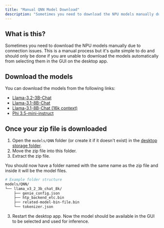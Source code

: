 ```yaml
---
title: "Manual QNN Model Download"
description: "Sometimes you need to download the NPU models manually due to connection issues."
---
```



## What is this?

Sometimes you need to download the NPU models manually due to connection issues. This is a manual process but it's quite simple
to do and should only be done if you are unable to download the models automatically from selecting them in the GUI on the desktop app.

## Download the models

You can download the models from the following links:

- [Llama-3.2-3B-Chat](https://cdn.anythingllm.com/support/qnn/llama_v3_2_3b_chat_8k.zip)
- [Llama-3.1-8B-Chat](https://cdn.anythingllm.com/support/qnn/llama_v3_1_8b_chat_8k.zip)
- [Llama-3.1-8B-Chat (16k context)](https://cdn.anythingllm.com/support/qnn/llama_v3_1_8b_chat_16k.zip)
- [Phi 3.5-mini-instruct](https://cdn.anythingllm.com/support/qnn/phi_3_5_mini_instruct_4k.zip)

## Once your zip file is downloaded

1. Open the `models/QNN` folder (or create it if it doesn't exist) in the [desktop storage folder](installation-desktop/storage).
2. Move the zip file into this folder.
3. Extract the zip file.

You should now have a folder named with the same name as the zip file and inside it will be the model files.

```bash
# Example folder structure
models/QNN/
└── llama_v3_2_3b_chat_8k/
    ├── genie_config.json
    ├── htp_backend_etc.bin
    ├── related-model-bin-file.bin
    └── tokenizer.json
```

3. Restart the desktop app. Now the model should be available in the GUI to be selected and used for inference.
